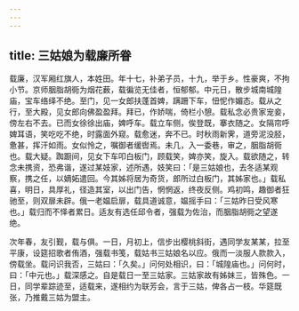 ```yaml
---
---
---
```

title: 三姑娘为载廉所眷
---



载廉，汉军厢红旗人，本姓田。年十七，补弟子员，十九，举于乡。性豪爽，不拘小节。京师胭脂胡衕为烟花薮，载徧览无佳者，恒郁郁。中元日，散步城南城隍庙，宝车络绎不绝。至门，见一女郎扶蓬首婢，蹒跚下车，忸怩作媚态。载从之行，至大殿，见女郎向佛盈盈拜。拜已，作娇喘，倚栏小憩。载私念必贵家宠妾，傍左右不去。已而女徐徐出庙，婢呼车。载立车侧，俟登既，搴衣随之。女隔帘呼婢耳语，笑吃吃不绝，时露面外窥。载愈迷，奔不已。时秋雨新霁，道旁泥没胫，惫甚，挥汗如雨。女似怜之，嘱御者缓辔焉。未几，入一委巷，审之，胭脂胡衕也。载大疑。踟蹰间，见女下车叩白板门，顾载笑，婢亦笑，旋入。载欲随之，转念未携资，恐弗谐，遂过某妓家，述所遇，妓笑曰：「是三姑娘也，去冬适某观察，携之任，以嫡妬遣回。今其姊将居为奇货，郎所过白板门，其姊家也。」载私喜，明日，具厚礼，径造其室，以出门告，惘惘返，终夜反侧。鸡初鸣，趣御者狂驰至，则双扉未辟。俄一老媪启扉，载具道诚意，媪摇手曰：「三姑昨日受风寒也。」载归而不怿者累日。适友有选任邱令者，强载为佐治，而胭脂胡衕之望遂绝。

次年春，友引觐，载与俱。一日，月初上，信步出樱桃斜街，遇同学友某某，拉至平康，设筵招歌者侑酒，强载书笺，载姑书三姑娘名以应。俄而一淡服人款款入，傍载坐。载问识我否，三姑曰：「久矣。」问何处相识，曰：「城隍庙也。」问何时，曰：「中元也。」载深感之。自是载日一至三姑家。三姑家故有姊妹三，皆殊色。一日，同学辈踪迹至，适载来，遂相约为联芳会，言于三姑，俾各占一枝。华筵既张，乃推戴三姑为盟主。